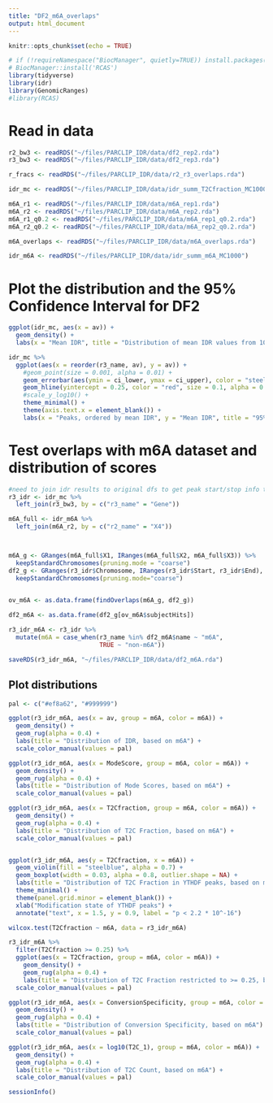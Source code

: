 ```yaml
---
title: "DF2_m6A_overlaps"
output: html_document
---
```


```r
knitr::opts_chunk$set(echo = TRUE)

# if (!requireNamespace("BiocManager", quietly=TRUE)) install.packages("BiocManager")
# BiocManager::install('RCAS')
library(tidyverse)
library(idr)
library(GenomicRanges)
#library(RCAS)
```

# Read in data
```r
r2_bw3 <- readRDS("~/files/PARCLIP_IDR/data/df2_rep2.rda")
r3_bw3 <- readRDS("~/files/PARCLIP_IDR/data/df2_rep3.rda")

r_fracs <- readRDS("~/files/PARCLIP_IDR/data/r2_r3_overlaps.rda")

idr_mc <- readRDS("~/files/PARCLIP_IDR/data/idr_summ_T2Cfraction_MC1000")

m6A_r1 <- readRDS("~/files/PARCLIP_IDR/data/m6A_rep1.rda")
m6A_r2 <- readRDS("~/files/PARCLIP_IDR/data/m6A_rep2.rda")
m6A_r1_q0.2 <- readRDS("~/files/PARCLIP_IDR/data/m6A_rep1_q0.2.rda")
m6A_r2_q0.2 <- readRDS("~/files/PARCLIP_IDR/data/m6A_rep2_q0.2.rda")

m6A_overlaps <- readRDS("~/files/PARCLIP_IDR/data/m6A_overlaps.rda")

idr_m6A <- readRDS("~/files/PARCLIP_IDR/data/idr_summ_m6A_MC1000")
```

# Plot the distribution and the 95% Confidence Interval for DF2
```r
ggplot(idr_mc, aes(x = av)) +
  geom_density() +
  labs(x = "Mean IDR", title = "Distribution of mean IDR values from 1000 MC Trials")

idr_mc %>%
  ggplot(aes(x = reorder(r3_name, av), y = av)) +
    #geom_point(size = 0.001, alpha = 0.01) +
    geom_errorbar(aes(ymin = ci_lower, ymax = ci_upper), color = "steelblue", alpha = 0.5) +
    geom_hline(yintercept = 0.25, color = "red", size = 0.1, alpha = 0.5) +
    #scale_y_log10() +
    theme_minimal() +
    theme(axis.text.x = element_blank()) +
    labs(x = "Peaks, ordered by mean IDR", y = "Mean IDR", title = "95% Confidence Interval of IDR Values from 1000 MC Trials")

```


# Test overlaps with m6A dataset and distribution of scores
```r
#need to join idr results to original dfs to get peak start/stop info to calculate m6A overlaps. Use 3rd replicate
r3_idr <- idr_mc %>%
  left_join(r3_bw3, by = c("r3_name" = "Gene"))

m6A_full <- idr_m6A %>%
  left_join(m6A_r2, by = c("r2_name" = "X4"))



m6A_g <- GRanges(m6A_full$X1, IRanges(m6A_full$X2, m6A_full$X3)) %>%
  keepStandardChromosomes(pruning.mode = "coarse")
df2_g <- GRanges(r3_idr$Chromosome, IRanges(r3_idr$Start, r3_idr$End), score = r3_idr$av, name = r3_idr$r3_name) %>%
  keepStandardChromosomes(pruning.mode="coarse")
  

ov_m6A <- as.data.frame(findOverlaps(m6A_g, df2_g))

df2_m6A <- as.data.frame(df2_g[ov_m6A$subjectHits])

r3_idr_m6A <- r3_idr %>%
  mutate(m6A = case_when(r3_name %in% df2_m6A$name ~ "m6A",
                         TRUE ~ "non-m6A"))

saveRDS(r3_idr_m6A, "~/files/PARCLIP_IDR/data/df2_m6A.rda")
```

## Plot distributions
```r
pal <- c("#ef8a62", "#999999")

ggplot(r3_idr_m6A, aes(x = av, group = m6A, color = m6A)) +
  geom_density() +
  geom_rug(alpha = 0.4) +
  labs(title = "Distribution of IDR, based on m6A") +
  scale_color_manual(values = pal)
```

```r
ggplot(r3_idr_m6A, aes(x = ModeScore, group = m6A, color = m6A)) +
  geom_density() +
  geom_rug(alpha = 0.4) +
  labs(title = "Distribution of Mode Scores, based on m6A") +
  scale_color_manual(values = pal)
```

```r
ggplot(r3_idr_m6A, aes(x = T2Cfraction, group = m6A, color = m6A)) +
  geom_density() +
  geom_rug(alpha = 0.4) +
  labs(title = "Distribution of T2C Fraction, based on m6A") +
  scale_color_manual(values = pal)


ggplot(r3_idr_m6A, aes(y = T2Cfraction, x = m6A)) +
  geom_violin(fill = "steelblue", alpha = 0.7) +
  geom_boxplot(width = 0.03, alpha = 0.8, outlier.shape = NA) +
  labs(title = "Distribution of T2C Fraction in YTHDF peaks, based on m6A status") +
  theme_minimal() +
  theme(panel.grid.minor = element_blank()) +
  xlab("Modification state of YTHDF peaks") +
  annotate("text", x = 1.5, y = 0.9, label = "p < 2.2 * 10^-16")

wilcox.test(T2Cfraction ~ m6A, data = r3_idr_m6A)
```

```r
r3_idr_m6A %>%
  filter(T2Cfraction >= 0.25) %>%
  ggplot(aes(x = T2Cfraction, group = m6A, color = m6A)) +
    geom_density() +
    geom_rug(alpha = 0.4) +
    labs(title = "Distribution of T2C Fraction restricted to >= 0.25, based on m6A") +
  scale_color_manual(values = pal)
```

```r
ggplot(r3_idr_m6A, aes(x = ConversionSpecificity, group = m6A, color = m6A)) +
  geom_density() +
  geom_rug(alpha = 0.4) +
  labs(title = "Distribution of Conversion Specificity, based on m6A") +
  scale_color_manual(values = pal)
```

```r
ggplot(r3_idr_m6A, aes(x = log10(T2C_1), group = m6A, color = m6A)) +
  geom_density() +
  geom_rug(alpha = 0.4) +
  labs(title = "Distribution of T2C Count, based on m6A") +
  scale_color_manual(values = pal)

```


```r
sessionInfo()
```













